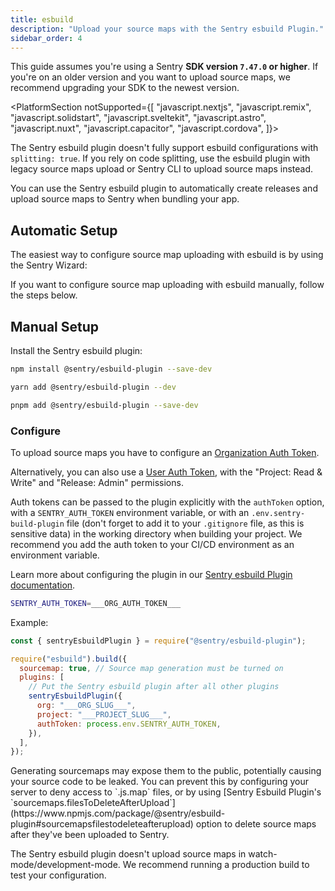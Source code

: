 ```yaml
---
title: esbuild
description: "Upload your source maps with the Sentry esbuild Plugin."
sidebar_order: 4
---
```


<Note>

This guide assumes you're using a Sentry **SDK version `7.47.0` or higher**. If you're on an older version and you want to upload source maps, we recommend upgrading your SDK to the newest version.

</Note>

<PlatformSection notSupported={[
  "javascript.nextjs",
  "javascript.remix",
  "javascript.solidstart",
  "javascript.sveltekit",
  "javascript.astro",
  "javascript.nuxt",
  "javascript.capacitor",
  "javascript.cordova",
]}>

<Alert level="warning">

The Sentry esbuild plugin doesn't fully support esbuild configurations with `splitting: true`.
If you rely on code splitting, use the esbuild plugin with <PlatformLink to="/sourcemaps/troubleshooting_js/legacy-uploading-methods/#uploading-using-sentry-bundler-plugins-on-version-2x">legacy source maps upload</PlatformLink>
or <PlatformLink to="/sourcemaps/uploading/cli/">Sentry CLI</PlatformLink> to upload source maps instead.

</Alert>

</PlatformSection>

You can use the Sentry esbuild plugin to automatically create releases and upload source maps to Sentry when bundling your app.

## Automatic Setup

The easiest way to configure source map uploading with esbuild is by using the Sentry Wizard:

<Include name="sourcemaps-wizard-instructions.mdx" />

If you want to configure source map uploading with esbuild manually, follow the steps below.

## Manual Setup

Install the Sentry esbuild plugin:

```bash {tabTitle:npm}
npm install @sentry/esbuild-plugin --save-dev
```

```bash {tabTitle:yarn}
yarn add @sentry/esbuild-plugin --dev
```

```bash {tabTitle:pnpm}
pnpm add @sentry/esbuild-plugin --save-dev
```

### Configure

To upload source maps you have to configure an [Organization Auth Token](https://sentry.io/orgredirect/organizations/:orgslug/settings/auth-tokens/).

Alternatively, you can also use a [User Auth Token](https://sentry.io/orgredirect/organizations/:orgslug/settings/account/api/auth-tokens/), with the "Project: Read & Write" and "Release: Admin" permissions.

Auth tokens can be passed to the plugin explicitly with the `authToken` option, with a `SENTRY_AUTH_TOKEN` environment variable, or with an `.env.sentry-build-plugin` file (don't forget to add it to your `.gitignore` file, as this is sensitive data) in the working directory when building your project.
We recommend you add the auth token to your CI/CD environment as an environment variable.

Learn more about configuring the plugin in our [Sentry esbuild Plugin documentation](https://www.npmjs.com/package/@sentry/esbuild-plugin).

<OrgAuthTokenNote />

```bash {filename:.env.sentry-build-plugin}
SENTRY_AUTH_TOKEN=___ORG_AUTH_TOKEN___
```

Example:

```javascript {filename:esbuild.config.js}
const { sentryEsbuildPlugin } = require("@sentry/esbuild-plugin");

require("esbuild").build({
  sourcemap: true, // Source map generation must be turned on
  plugins: [
    // Put the Sentry esbuild plugin after all other plugins
    sentryEsbuildPlugin({
      org: "___ORG_SLUG___",
      project: "___PROJECT_SLUG___",
      authToken: process.env.SENTRY_AUTH_TOKEN,
    }),
  ],
});
```

<Alert>
  Generating sourcemaps may expose them to the public, potentially causing your
  source code to be leaked. You can prevent this by configuring your server to
  deny access to `.js.map` files, or by using [Sentry Esbuild Plugin's
  `sourcemaps.filesToDeleteAfterUpload`](https://www.npmjs.com/package/@sentry/esbuild-plugin#sourcemapsfilestodeleteafterupload)
  option to delete source maps after they've been uploaded to Sentry.
</Alert>

<Note>

The Sentry esbuild plugin doesn't upload source maps in watch-mode/development-mode.
We recommend running a production build to test your configuration.

</Note>
